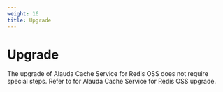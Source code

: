 ```yaml
---
weight: 16
title: Upgrade
---
```


# Upgrade

The upgrade of Alauda Cache Service for Redis OSS does not require special steps. Refer to <ExternalSiteLink name="acp" href="/upgrade" children="Upgrading the Operator" /> for Alauda Cache Service for Redis OSS upgrade.
